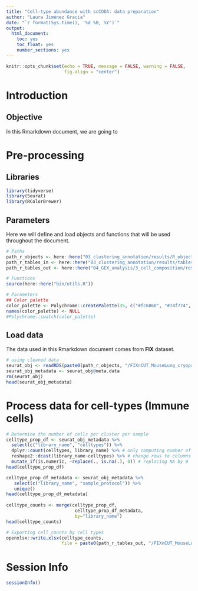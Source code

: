 ```yaml
---
title: "Cell-type abundance with scCODA: data preparation"
author: "Laura Jiménez Gracia"
date: "`r format(Sys.time(), '%d %B, %Y')`"
output:
  html_document:
    toc: yes
    toc_float: yes
    number_sections: yes
---
```


```r
knitr::opts_chunk$set(echo = TRUE, message = FALSE, warning = FALSE,
                      fig.align = "center")
```

# Introduction

## Objective
In this Rmarkdown document, we are going to

# Pre-processing
## Libraries
```r
library(tidyverse)
library(Seurat)
library(RColorBrewer)
```

## Parameters
Here we will define and load objects and functions that will be used throughout the document.
```r
# Paths
path_r_objects <- here::here("03_clustering_annotation/results/R_objects")
path_r_tables_in <- here::here("03_clustering_annotation/results/tables")
path_r_tables_out <- here::here("04_GEX_analysis/3_cell_composition/results/tables")

# Functions
source(here::here("bin/utils.R"))

# Parameters
## Color palette
color_palette <- Polychrome::createPalette(35, c("#fc6060", "#74f774", "#7c7cfc"))
names(color_palette) <- NULL
#Polychrome::swatch(color_palette)
```

## Load data
The data used in this Rmarkdown document comes from **FIX** dataset.
```r
# using cleaned data
seurat_obj <- readRDS(paste0(path_r_objects, "/FIXnCUT_MouseLung_cryopreserved_clustering_annotation_cleaned-NoNeutrophils.rds"))
seurat_obj_metadata <- seurat_obj@meta.data
rm(seurat_obj)
head(seurat_obj_metadata)
```


# Process data for cell-types (Immune cells)
```r
# Determine the number of cells per cluster per sample
celltype_prop_df <- seurat_obj_metadata %>% 
  select(c("library_name", "celltypes")) %>%
  dplyr::count(celltypes, library_name) %>% # only computing number of cells, not percentages
  reshape2::dcast(library_name~celltypes) %>% # change rows to columns
  mutate_if(is.numeric, ~replace(., is.na(.), 0)) # replacing NA by 0
head(celltype_prop_df)

celltype_prop_df_metadata <- seurat_obj_metadata %>% 
   select(c("library_name", "sample_protocol")) %>% 
   unique()
head(celltype_prop_df_metadata)
 
celltype_counts <- merge(celltype_prop_df, 
                          celltype_prop_df_metadata, 
                          by="library_name")
head(celltype_counts)

# Exporting cell_counts by cell types
openxlsx::write.xlsx(celltype_counts,
                     file = paste0(path_r_tables_out, "/FIXnCUT_MouseLung_cryopreserved_clustering_annotation_cleaned_counts.xlsx"))
```

# Session Info
```r
sessionInfo()
```
